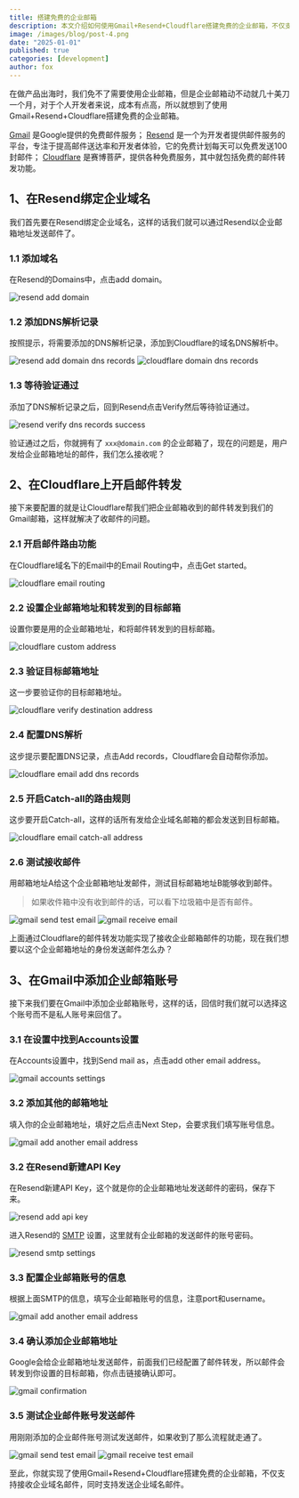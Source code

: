 ```yaml
---
title: 搭建免费的企业邮箱
description: 本文介绍如何使用Gmail+Resend+Cloudflare搭建免费的企业邮箱，不仅支持接收企业域名邮件，同时支持发送企业域名邮件。
image: /images/blog/post-4.png
date: "2025-01-01"
published: true
categories: [development]
author: fox
---
```


在做产品出海时，我们免不了需要使用企业邮箱，但是企业邮箱动不动就几十美刀一个月，对于个人开发者来说，成本有点高，所以就想到了使用Gmail+Resend+Cloudflare搭建免费的企业邮箱。

[Gmail](https://mail.google.com/?ref=mksaas.me) 是Google提供的免费邮件服务； [Resend](https://resend.com/?ref=mksaas.me) 是一个为开发者提供邮件服务的平台，专注于提高邮件送达率和开发者体验，它的免费计划每天可以免费发送100封邮件； [Cloudflare](https://www.cloudflare.com/?ref=mksaas.me) 是赛博菩萨，提供各种免费服务，其中就包括免费的邮件转发功能。

## 1、在Resend绑定企业域名

我们首先要在Resend绑定企业域名，这样的话我们就可以通过Resend以企业邮箱地址发送邮件了。

### 1.1 添加域名

在Resend的Domains中，点击add domain。

<img src="https://cdn.mksaas.me/images/a387b176498aa473826acc685774d4af.png" alt="resend add domain" />

### 1.2 添加DNS解析记录

按照提示，将需要添加的DNS解析记录，添加到Cloudflare的域名DNS解析中。

<img src="https://cdn.mksaas.me/images/780e58ed8d83cd3c8a741f2f3a8557ef.png" alt="resend add domain dns records" />

<img src="https://cdn.mksaas.me/images/4258ee92eab4e99296c48c9b05165622.png" alt="cloudflare domain dns records" />

### 1.3 等待验证通过

添加了DNS解析记录之后，回到Resend点击Verify然后等待验证通过。

<img src="https://cdn.mksaas.me/images/ab928ec5b58b0ea8840db1b360e5a5ee.png" alt="resend verify dns records success" />

验证通过之后，你就拥有了 `xxx@domain.com` 的企业邮箱了，现在的问题是，用户发给企业邮箱地址的邮件，我们怎么接收呢？

## 2、在Cloudflare上开启邮件转发

接下来要配置的就是让Cloudflare帮我们把企业邮箱收到的邮件转发到我们的Gmail邮箱，这样就解决了收邮件的问题。

### 2.1 开启邮件路由功能

在Cloudflare域名下的Email中的Email Routing中，点击Get started。

<img src="https://cdn.mksaas.me/images/c2ea89003e63eaee8a11d8db8f9da11a.png" alt="cloudflare email routing" />

### 2.2 设置企业邮箱地址和转发到的目标邮箱

设置你要是用的企业邮箱地址，和将邮件转发到的目标邮箱。

<img src="https://cdn.mksaas.me/images/e3db4d30dfa6e91a2d53e0a6fe6e6c1d.png" alt="cloudflare custom address" />

### 2.3 验证目标邮箱地址

这一步要验证你的目标邮箱地址。

<img src="https://cdn.mksaas.me/images/6f8031a2d4ea1b69b079174caa722fd6.png" alt="cloudflare verify destination address" />

### 2.4 配置DNS解析

这步提示要配置DNS记录，点击Add records，Cloudflare会自动帮你添加。

<img src="https://cdn.mksaas.me/images/ff01f4e0c31b8c6bfe4292e8056d760a.png" alt="cloudflare email add dns records" />

### 2.5 开启Catch-all的路由规则

这步要开启Catch-all，这样的话所有发给企业域名邮箱的都会发送到目标邮箱。

<img src="https://cdn.mksaas.me/images/70e3f208af670d8ece0d3ba4a8a215ce.png" alt="cloudflare email catch-all address" />

### 2.6 测试接收邮件

用邮箱地址A给这个企业邮箱地址发邮件，测试目标邮箱地址B能够收到邮件。

> 如果收件箱中没有收到邮件的话，可以看下垃圾箱中是否有邮件。

<img src="https://cdn.mksaas.me/images/a82f858010191cafd05a181eea539c41.png" alt="gmail send test email" />

<img src="https://cdn.mksaas.me/images/37520d2003967d1e16d48cbc0b2ca901.png" alt="gmail receive email" />

上面通过Cloudflare的邮件转发功能实现了接收企业邮箱邮件的功能，现在我们想要以这个企业邮箱地址的身份发送邮件怎么办？

## 3、在Gmail中添加企业邮箱账号

接下来我们要在Gmail中添加企业邮箱账号，这样的话，回信时我们就可以选择这个账号而不是私人账号来回信了。

### 3.1 在设置中找到Accounts设置

在Accounts设置中，找到Send mail as，点击add other email address。

<img src="https://cdn.mksaas.me/images/9d0de8e3eeb162ddd410d4561b9ca7a8.png" alt="gmail accounts settings" />

### 3.2 添加其他的邮箱地址

填入你的企业邮箱地址，填好之后点击Next Step，会要求我们填写账号信息。

<img src="https://cdn.mksaas.me/images/5f4bc985dddb812c944732476b699858.png" alt="gmail add another email address" />

### 3.2 在Resend新建API Key

在Resend新建API Key，这个就是你的企业邮箱地址发送邮件的密码，保存下来。

<img src="https://cdn.mksaas.me/images/6b3bbc38cfe39cac254e8e5183d980fc.png" alt="resend add api key" />

进入Resend的 [SMTP](https://resend.com/settings/smtp?ref=mksaas.me) 设置，这里就有企业邮箱的发送邮件的账号密码。

<img src="https://cdn.mksaas.me/images/f36410b0d6d0198ef82e9cae077114ca.png" alt="resend smtp settings" />

### 3.3 配置企业邮箱账号的信息

根据上面SMTP的信息，填写企业邮箱账号的信息，注意port和username。

<img src="https://cdn.mksaas.me/images/3989e35e9a47c61a720ef33215d9d0b0.png" alt="gmail add another email address" />

### 3.4 确认添加企业邮箱地址

Google会给企业邮箱地址发送邮件，前面我们已经配置了邮件转发，所以邮件会转发到你设置的目标邮箱，你点击链接确认即可。

<img src="https://cdn.mksaas.me/images/c714a7de7c00d9fafd51cd8c7783079f.png" alt="gmail confirmation" />

### 3.5 测试企业邮件账号发送邮件

用刚刚添加的企业邮件账号测试发送邮件，如果收到了那么流程就走通了。

<img src="https://cdn.mksaas.me/images/896e9cd3cfbf8856fd19273824859c88.png" alt="gmail send test email" />

<img src="https://cdn.mksaas.me/images/c6b7e9cea1ca20d64fcb5fda95e55ded.png" alt="gmail receive test email" />

至此，你就实现了使用Gmail+Resend+Cloudflare搭建免费的企业邮箱，不仅支持接收企业域名邮件，同时支持发送企业域名邮件。
